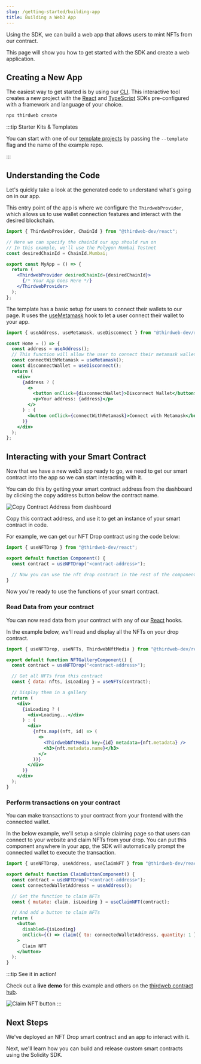 ```yaml
---
slug: /getting-started/building-app
title: Building a Web3 App
---
```



Using the SDK, we can build a web app that allows users to mint NFTs from our contract.

This page will show you how to get started with the SDK and create a web application.

## Creating a New App

The easiest way to get started is by using our [CLI](/thirdweb-cli).
This interactive tool creates a new project with the [React](/react)
and [TypeScript](/typescript) SDKs pre-configured with a framework and language of your choice.

```bash
npx thirdweb create
```

:::tip Starter Kits & Templates

You can start with one of our [template projects](/templates) by passing the `--template` flag and the name of the example repo.

:::

## Understanding the Code

Let's quickly take a look at the generated code to understand what's going on in our app.

This entry point of the app is where we configure the `ThirdwebProvider`, which allows us to use wallet connection features and interact with the desired blockchain.

```jsx
import { ThirdwebProvider, ChainId } from "@thirdweb-dev/react";

// Here we can specify the chainId our app should run on
// In this example, we'll use the Polygon Mumbai Testnet
const desiredChainId = ChainId.Mumbai;

export const MyApp = () => {
  return (
    <ThirdwebProvider desiredChainId={desiredChainId}>
      {/* Your App Goes Here */}
    </ThirdwebProvider>
  );
};
```

The template has a basic setup for users to connect their wallets to our page.
It uses the [useMetamask](/react/react.usemetamask) hook to let a user connect their wallet to your app.

```jsx
import { useAddress, useMetamask, useDisconnect } from "@thirdweb-dev/react";

const Home = () => {
  const address = useAddress();
  // This function will allow the user to connect their metamask wallet to our page
  const connectWithMetamask = useMetamask();
  const disconnectWallet = useDisconnect();
  return (
    <div>
      {address ? (
        <>
          <button onClick={disconnectWallet}>Disconnect Wallet</button>
          <p>Your address: {address}</p>
        </>
      ) : (
        <button onClick={connectWithMetamask}>Connect with Metamask</button>
      )}
    </div>
  );
};
```

## Interacting with your Smart Contract

Now that we have a new web3 app ready to go, we need to get our smart contract into the app so we can start interacting with it.

You can do this by getting your smart contract address from the dashboard by clicking the copy address button below the contract name.

![Copy Contract Address from dashboard](./assets/copy-contract-address.png)

Copy this contract address, and use it to get an instance of your smart contract in code.

For example, we can get our NFT Drop contract using the code below:

```jsx
import { useNFTDrop } from "@thirdweb-dev/react";

export default function Component() {
  const contract = useNFTDrop("<contract-address>");

  // Now you can use the nft drop contract in the rest of the component
}
```

Now you're ready to use the functions of your smart contract.

### Read Data from your contract

You can now read data from your contract with any of our [React](/react) hooks.

In the example below, we'll read and display all the NFTs on your drop contract.

```jsx
import { useNFTDrop, useNFTs, ThirdwebNftMedia } from "@thirdweb-dev/react";

export default function NFTGalleryComponent() {
  const contract = useNFTDrop("<contract-address>");

  // Get all NFTs from this contract
  const { data: nfts, isLoading } = useNFTs(contract);

  // Display them in a gallery
  return (
    <div>
      {isLoading ? (
        <div>Loading...</div>
      ) : (
        <div>
          {nfts.map((nft, id) => (
            <>
              <ThirdwebNftMedia key={id} metadata={nft.metadata} />
              <h3>{nft.metadata.name}</h3>
            </>
          ))}
        </div>
      )}
    </div>
  );
}
```

### Perform transactions on your contract

You can make transactions to your contract from your frontend with the connected wallet.

In the below example, we'll setup a simple claiming page so that users can connect to your website and claim NFTs from your drop. You can put this component anywhere in your app,
the SDK will automatically prompt the connected wallet to execute the transaction.

```jsx
import { useNFTDrop, useAddress, useClaimNFT } from "@thirdweb-dev/react";

export default function ClaimButtonComponent() {
  const contract = useNFTDrop("<contract-address>");
  const connectedWalletAddresss = useAddress();

  // Get the function to claim NFTs
  const { mutate: claim, isLoading } = useClaimNFT(contract);

  // And add a button to claim NFTs
  return (
    <button
      disabled={isLoading}
      onClick={() => claim({ to: connectedWalletAddresss, quantity: 1 })}
    >
      Claim NFT
    </button>
  );
}
```

:::tip See it in action!

Check out a **live demo** for this example and others on the [thirdweb contract hub](https://contract-hub.thirdweb-example.com/nft-drop).

![Claim NFT button](./assets/claim-nft-button.png)
:::

## Next Steps

We've deployed an NFT Drop smart contract and an app to interact with it.

Next, we'll learn how you can build and release custom smart contracts using the Solidity SDK.

<div className="row" style={{ marginBottom: 24 }}>
  <div className="col col--12" style={{ marginTop: 8 }}>
    <QuickstartCard
      name="Custom Contracts with the Solidity SDK"
      link="/getting-started/creating-custom-contracts"
      image="/assets/icons/sdks.png"
    />
  </div>
</div>

